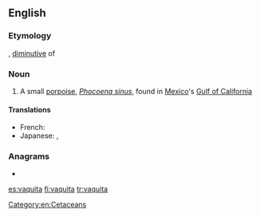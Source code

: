 ==English==

===Etymology===
{{etyl|es|en}} {{m|es|vaquita||little cow}}, [[diminutive]] of {{m|es|vaca||cow}}

===Noun===
{{wikipedia}}
{{en-noun}}

# A small [[porpoise]], ''[[Phocoena sinus]]'', found in [[Mexico]]'s [[Gulf of California]]

====Translations====
{{trans-top}}
{{trans-mid}}
* French: {{t|fr|marsouin du Pacifique|m}}
* Japanese: {{t|ja|小頭鼠海豚|sc=Jpan}}, {{t|ja|コガシラネズミイルカ|tr=kogashira nezumiiruka|sc=Jpan}}
{{trans-bottom}}

===Anagrams===
* {{l|en|aquavit}}

[[Category:en:Cetaceans]]

[[es:vaquita]]
[[fi:vaquita]]
[[tr:vaquita]]